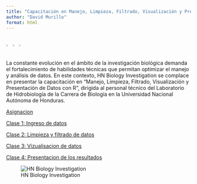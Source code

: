 ---
title: "Capacitación en Manejo, Limpieza, Filtrado, Visualización y Presentación de Datos con R"
author: "David Murillo"
format: html
---

<div style="display: flex;">
  <img src="imagenes/UNAH.png" style="width: 20%;">
  <span style="flex-grow: 1;"></span> <!-- Empty space between the first two images -->
  <img src="imagenes/Biologiaescuela.png" style="width: 20%;">
   <img src="imagenes/HN Biology Inv Circle.jpg" style="width: 20%;">
</div>


La constante evolución en el ámbito de la investigación biológica demanda el fortalecimiento de habilidades técnicas que permitan optimizar el manejo y análisis de datos. En este contexto, HN Biology Investigation se complace en presentar la capacitación en "Manejo, Limpieza, Filtrado, Visualización y Presentación de Datos con R", dirigida al personal técnico del Laboratorio de Hidrobiología de la Carrera de Biología en la Universidad Nacional Autónoma de Honduras.

[Asignacion](Asignacion.html)

[Clase 1: Ingreso de datos](Clase1.html)

[Clase 2: Limpieza y filtrado de datos](Clase2.html)

[Clase 3: Vizualisacion de datos](Clase3.html)

[Clase 4: Presentacion de los resultados](Clase4.html)


![HN Biology Investigation](imagenes/HN Biology Inv large.jpg)